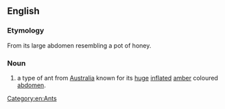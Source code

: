 ==English==
{{wikipedia}}
===Etymology===
From its large abdomen resembling a pot of honey.

===Noun===
{{en-noun|head=[[honey-pot]] [[ant]]}}

# a type of ant from [[Australia]] known for its [[huge]] [[inflate]]d [[amber]] coloured [[abdomen]].

[[Category:en:Ants]]